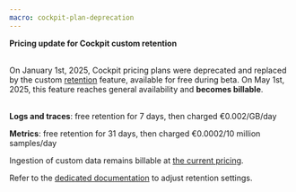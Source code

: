 ```yaml
---
macro: cockpit-plan-deprecation
---
```


<Message type="note">

 **Pricing update for Cockpit custom retention** <br /><br />

 On January 1st, 2025, Cockpit pricing plans were deprecated and replaced by the custom [retention](/cockpit/concepts/#retention) feature, available for free during beta.
 On May 1st, 2025, this feature reaches general availability and **becomes billable**. <br /><br />

 **Logs and traces**: free retention for 7 days, then charged €0.002/GB/day

 **Metrics**: free retention for 31 days, then charged €0.0002/10 million samples/day

 Ingestion of custom data remains billable at [the current pricing](/cockpit/faq/#how-am-i-billed-for-using-cockpit-with-custom-data).

 Refer to the [dedicated documentation](/cockpit/how-to/change-data-retention/) to adjust retention settings.
</Message>
